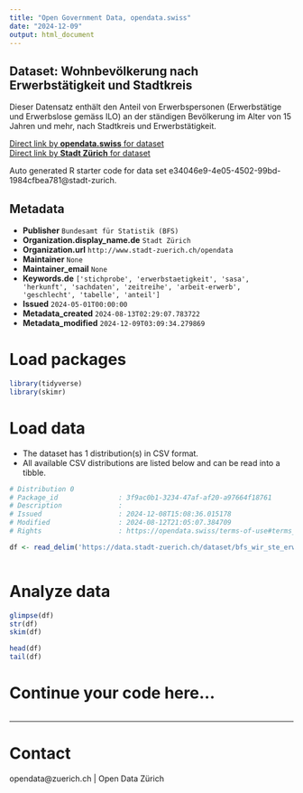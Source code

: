 ```yaml
---
title: "Open Government Data, opendata.swiss"
date: "2024-12-09"
output: html_document
---
```


## Dataset: Wohnbevölkerung nach Erwerbstätigkeit und Stadtkreis

Dieser Datensatz enthält den Anteil von Erwerbspersonen (Erwerbstätige und Erwerbslose gemäss ILO) an der ständigen Bevölkerung im Alter von 15 Jahren und mehr, nach Stadtkreis und Erwerbstätigkeit.


[Direct link by **opendata.swiss** for dataset](https://opendata.swiss/de/dataset/wohnbevolkerung-nach-erwerbstatigkeit-und-stadtkreis1)<br>
[Direct link by **Stadt Zürich** for dataset](https://data.stadt-zuerich.ch/dataset/bfs_wir_ste_erwtge_wbev_kreis_od5054)

Auto generated R starter code for data set e34046e9-4e05-4502-99bd-1984cfbea781@stadt-zurich.

## Metadata

- **Publisher** `Bundesamt für Statistik (BFS)`
- **Organization.display_name.de** `Stadt Zürich`
- **Organization.url** `http://www.stadt-zuerich.ch/opendata`
- **Maintainer** `None`
- **Maintainer_email** `None`
- **Keywords.de** `['stichprobe', 'erwerbstaetigkeit', 'sasa', 'herkunft', 'sachdaten', 'zeitreihe', 'arbeit-erwerb', 'geschlecht', 'tabelle', 'anteil']`
- **Issued** `2024-05-01T00:00:00`
- **Metadata_created** `2024-08-13T02:29:07.783722`
- **Metadata_modified** `2024-12-09T03:09:34.279869`


# Load packages

```r

library(tidyverse)
library(skimr)

```

# Load data

-   The dataset has 1 distribution(s) in CSV format.
-   All available CSV distributions are listed below and can be read into a tibble.

```r

# Distribution 0
# Package_id               : 3f9ac0b1-3234-47af-af20-a97664f18761
# Description              : 
# Issued                   : 2024-12-08T15:08:36.015178
# Modified                 : 2024-08-12T21:05:07.384709
# Rights                   : https://opendata.swiss/terms-of-use#terms_open

df <- read_delim('https://data.stadt-zuerich.ch/dataset/bfs_wir_ste_erwtge_wbev_kreis_od5054/download/WIR505OD5054.csv')



```

# Analyze data

```r

glimpse(df)
str(df)
skim(df)

head(df)
tail(df)

```

# Continue your code here...

```r

```

------------------------------------------------------------------------

# Contact

opendata@zuerich.ch | Open Data Zürich

